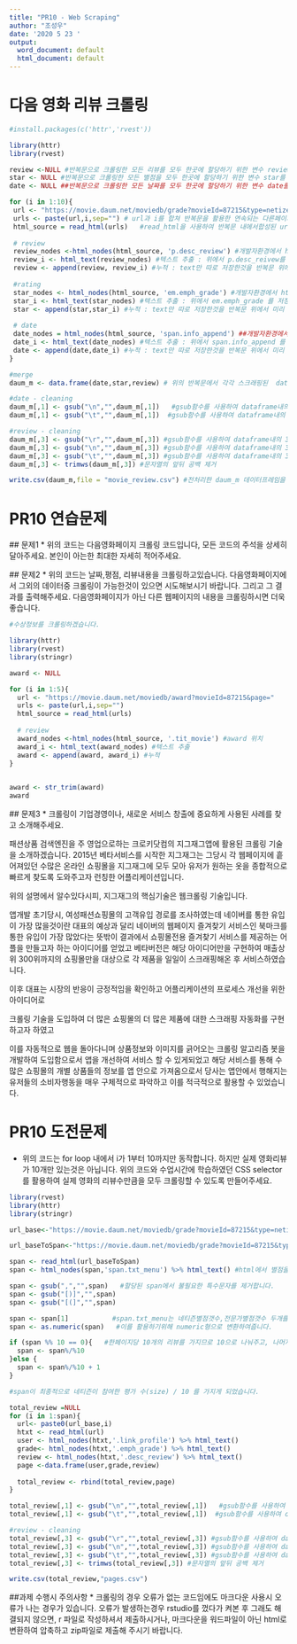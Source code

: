 ```yaml
---
title: "PR10 - Web Scraping"
author: "조성우"
date: '2020 5 23 '
output:
  word_document: default
  html_document: default
---
```


# 다음 영화 리뷰 크롤링 
```r
#install.packages(c('httr','rvest'))

library(httr)
library(rvest)
```

```r
review <-NULL #반복문으로 크롤링한 모든 리뷰를 모두 한곳에 할당하기 위한 변수 review를 선언
star <- NULL #반복문으로 크롤링한 모든 별점을 모두 한곳에 할당하기 위한 변수 star를 선언
date <- NULL ##반복문으로 크롤링한 모든 날짜를 모두 한곳에 할당하기 위한 변수 date를 선언

for (i in 1:10){                                     
 url <- "https://movie.daum.net/moviedb/grade?movieId=87215&type=netizen&page="   #반복문으로 크롤링 해올 페이지들을 하나하나 입력하지 않고 해당하는 주소처럼 query부분(page= 이후)을 비워두고 url에 할당하여 반복문의 i횟수에 맞게 i를 할당하여 크롤링하여 페이지를 넘기는식으로 크롤링하고자 합니다 
 urls <- paste(url,i,sep="") # url과 i를 합쳐 반복문을 활용한 연속되는 다른페이지를 크롤링해오고자 paste를 활용합니다.
 html_source = read_html(urls)   #read_html을 사용하여 반복문 내에서합성된 urls를 읽어들입니다 
 
 # review
 review_nodes <-html_nodes(html_source, 'p.desc_review') #개발자환경에서 html code를 분석해본 결과 크롤링하고자하는 review는 p항목 아래에 있는 desc_review 항목으로 존재합니다.
 review_i <- html_text(review_nodes) #텍스트 추출 : 위에서 p.desc_reivew를 저장한 것중 text만 따로 저장합니다
 review <- append(review, review_i) #누적 : text만 따로 저장한것을 반복문 위에서 미리 선언해둔 review변수와 합쳐주는 방식으로 반복문마다 하나씩 추가시킵니다.
 
 #rating
 star_nodes <- html_nodes(html_source, 'em.emph_grade') #개발자환경에서 html code를 분석해본 결과 크롤링하고자하는 별점는 em항목 아래에 있는 emph_grade 항목으로 존재합니다.
 star_i <- html_text(star_nodes) #텍스트 추출 : 위에서 em.emph_grade 를 저장한 것중 text만 따로 저장합니다
 star <- append(star,star_i) #누적 : text만 따로 저장한것을 반복문 위에서 미리 선언해둔 star 변수와 합쳐주는 방식으로 반복문마다 하나씩 추가시킵니다.
 
 # date
 date_nodes = html_nodes(html_source, 'span.info_append') ##개발자환경에서 html code를 분석해본 결과 크롤링하고자하는 날짜는 span항목 아래에 있는 info_append 항목으로 존재합니다.
 date_i <- html_text(date_nodes) #텍스트 추출 : 위에서 span.info_append 를 저장한 것중 text만 따로 저장합니다
 date <- append(date,date_i) #누적 : text만 따로 저장한것을 반복문 위에서 미리 선언해둔 date 변수와 합쳐주는 방식으로 반복문마다 하나씩 추가시킵니다.
}

#merge
daum_m <- data.frame(date,star,review) # 위의 반복문에서 각각 스크래핑된  date,star,review를 merge함수를 통해 데이터프레임으로 합쳐줍니다. 

#date - cleaning
daum_m[,1] <- gsub("\n","",daum_m[,1])   #gsub함수를 사용하여 dataframe내의 1열에 해당하는 date 데이터에서 불필요한 \n을 제거합니다.
daum_m[,1] <- gsub("\t","",daum_m[,1])  #gsub함수를 사용하여 dataframe내의 1열에 해당하는 date 데이터에서 불필요한 \t을 제거합니다.  

#review - cleaning
daum_m[,3] <- gsub("\r","",daum_m[,3]) #gsub함수를 사용하여 dataframe내의 3열에 해당하는 reivew 데이터에서 불필요한 \r을 제거합니다.
daum_m[,3] <- gsub("\n","",daum_m[,3]) #gsub함수를 사용하여 dataframe내의 3열에 해당하는 reivew 데이터에서 불필요한 \n을 제거합니다.
daum_m[,3] <- gsub("\t","",daum_m[,3]) #gsub함수를 사용하여 dataframe내의 3열에 해당하는 reivew 데이터에서 불필요한 \t을 제거합니다.
daum_m[,3] <- trimws(daum_m[,3]) #문자열의 앞뒤 공백 제거

write.csv(daum_m,file = "movie_review.csv") #전처리한 daum_m 데이터프레임을 movie_review.csv라는 이름으로 지정된 디렉토리에 저장합니다.
```

# PR10 연습문제
  
  ## 문제1
   * 위의 코드는 다음영화페이지 크롤링 코드입니다, 모든 코드의 주석을 상세히 달아주세요. 본인이 아는한 최대한 자세히 적어주세요.
   
  ## 문제2
   * 위의 코드는 날짜,평점, 리뷰내용을 크롤링하고있습니다. 다음영화페이지에서 그외의 데이터중 크롤링이 가능한것이 있으면 시도해보시기 바랍니다. 그리고 그 결과를 출력해주세요. 다음영화페이지가 아닌 다른 웹페이지의 내용을 크롤링하시면 더욱 좋습니다.
```r

#수상정보를 크롤링하겠습니다.

library(httr)
library(rvest)
library(stringr)

award <- NULL

for (i in 1:5){
  url <- "https://movie.daum.net/moviedb/award?movieId=87215&page="
  urls <- paste(url,i,sep="")
  html_source = read_html(urls)
  
  # review
  award_nodes <-html_nodes(html_source, '.tit_movie') #award 위치
  award_i <- html_text(award_nodes) #텍스트 추출
  award <- append(award, award_i) #누적
}
  

award <- str_trim(award)
award
```
  ## 문제3
   * 크롤링이 기업경영이나, 새로운 서비스 창출에 중요하게 사용된 사례를 찾고 소개해주세요.

패션상품 검색엔진을 주 영업으로하는 크로키닷컴의 지그재그앱에 활용된 크롤링 기술을 소개하겠습니다.
2015년 베타서비스를 시작한 지그재그는 그당시 각 웹페이지에 흩어져있던 수많은 온라인 쇼핑몰을 지그재그에 모두 모아 유저가 원하는 옷을 종합적으로 빠르게 찾도록 도와주고자 런칭한 어플리케이션입니다.

위의 설명에서 알수있다시피, 지그재그의 핵심기술은 웹크롤링 기술입니다.

앱개발 초기당시, 여성패션쇼핑몰의 고객유입 경로를 조사하였는데 네이버를 통한 유입이 가장 많을것이란 대표의 예상과 달리 네이버의 웹페이지 즐겨찾기 서비스인 북마크를 통한 유입이 가장 많았다는 뜻밖이 결과에서 쇼핑몰전용 즐겨찾기 서비스를 제공하는 어플을 만들고자 하는 아이디어를 얻었고 베타버전은 해당 아이디어만을 구현하여 매출상위 300위까지의 쇼핑몰만을 대상으로 각 제품을 일일이 스크래핑해온 후 서비스하였습니다.

이후 대표는 시장의 반응이 긍정적임을 확인하고 어플리케이션의 프로세스 개선을 위한 아이디어로

크롤링 기술을 도입하여 더 많은 쇼핑몰의 더 많은 제품에 대한 스크래핑 자동화를 구현하고자 하였고

이를 자동적으로 웹을 돌아다니며 상품정보와 이미지를 긁어오는 크롤링 알고리즘 봇을 개발하여 도입함으로서 앱을 개선하여 서비스 할 수 있게되었고 해당 서비스를 통해 수많은 쇼핑몰의 개별 상품들의 정보를 앱 안으로 가져옴으로서 당사는 앱안에서 행해지는 유저들의 소비자행동을 매우 구체적으로 파악하고 이를 적극적으로 활용할 수 있었습니다. 



# PR10 도전문제 

 * 위의 코드는 for loop 내에서 i가 1부터 10까지만 동작합니다. 하지만 실제 영화리뷰가 10개만 있는것은 아닙니다. 위의 코드와 수업시간에 학습하였던 CSS selector를 활용하여 실제 영화의 리뷰수만큼을 모두 크롤링할 수 있도록 만들어주세요.
```r

library(rvest)
library(httr)
library(stringr)

url_base<-"https://movie.daum.net/moviedb/grade?movieId=87215&type=netizen&page="  

url_baseToSpan<-"https://movie.daum.net/moviedb/grade?movieId=87215&type=netizen&page=1"  # 별점을 준 네티즌 수를 보여주는 html코드를 읽기 위한 url 하나를 선언합니다

span <- read_html(url_baseToSpan) 
span <- html_nodes(span,'span.txt_menu') %>% html_text() #html에서 별점을 준 네티즌 수를 보여주는것은 span의 txt_menu class입니다. 이를 span변수에 할당합니다

span <- gsub(",","",span)   #할당된 span에서 불필요한 특수문자를 제거합니다.
span <- gsub("[)]","",span) 
span <- gsub("[(]","",span)

span <- span[1]           #span.txt_menu는 네티즌별점갯수,전문가별점갯수 두개를 보여주는데 우리가 관심있는것은 네티즌별점갯수이므로 첫번째에 할당된 네티즌별점갯수만 할당합니다.
span <- as.numeric(span)   #이를 활용하기위해 numeric형으로 변환하여줍니다.

if (span %% 10 == 0){   #한페이지당 10개의 리뷰를 가지므로 10으로 나눠주고, 나머지가 0이 아닐 경우 이에더해 1페이지가 추가되므로 조건문으로 해당 코드를 만들어줍니다.
  span <- span%/%10
}else {
  span <- span%/%10 + 1
}

#span이 최종적으로 네티즌이 참여한 평가 수(size) / 10 를 가지게 되었습니다.

total_review =NULL
for (i in 1:span){
  url<- paste0(url_base,i)
  htxt <- read_html(url)
  user <- html_nodes(htxt,'.link_profile') %>% html_text()
  grade<- html_nodes(htxt,'.emph_grade') %>% html_text()
  review <- html_nodes(htxt,'.desc_review') %>% html_text()
  page <-data.frame(user,grade,review)
  
  total_review <- rbind(total_review,page)
}

total_review[,1] <- gsub("\n","",total_review[,1])   #gsub함수를 사용하여 dataframe내의 1열에 해당하는 date 데이터에서 불필요한 \n을 제거합니다.
total_review[,1] <- gsub("\t","",total_review[,1])  #gsub함수를 사용하여 dataframe내의 1열에 해당하는 date 데이터에서 불필요한 \t을 제거합니다.  

#review - cleaning
total_review[,3] <- gsub("\r","",total_review[,3]) #gsub함수를 사용하여 dataframe내의 3열에 해당하는 reivew 데이터에서 불필요한 \r을 제거합니다.
total_review[,3] <- gsub("\n","",total_review[,3]) #gsub함수를 사용하여 dataframe내의 3열에 해당하는 reivew 데이터에서 불필요한 \n을 제거합니다.
total_review[,3] <- gsub("\t","",total_review[,3]) #gsub함수를 사용하여 dataframe내의 3열에 해당하는 reivew 데이터에서 불필요한 \t을 제거합니다.
total_review[,3] <- trimws(total_review[,3]) #문자열의 앞뒤 공백 제거

write.csv(total_review,"pages.csv")


```
  ##과제 수행시 주의사항
    * 크롤링의 경우 오류가 없는 코드임에도 마크다운 사용시 오류가 나는 경우가 있습니다. 오류가 발생하는경우 rstudio를 껐다가 켜본 후 그래도 해결되지 않으면, r 파일로 작성하셔서 제출하시거나, 마크다운을 워드파일이 아닌 html로 변환하여 압축하고 zip파일로 제출해 주시기 바랍니다.
